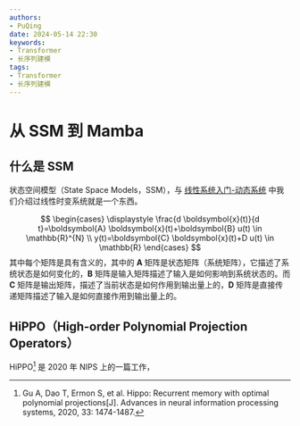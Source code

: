 ```yaml
---
authors:
- PuQing
date: 2024-05-14 22:30
keywords:
- Transformer
- 长序列建模
tags:
- Transformer
- 长序列建模
---
```

# 从 SSM 到 Mamba

## 什么是 SSM

状态空间模型（State Space Models，SSM），与 [线性系统入门-动态系统](./128fe89d) 中我们介绍过线性时变系统就是一个东西。

$$
\begin{cases}
\displaystyle \frac{d \boldsymbol{x}(t)}{d t}=\boldsymbol{A} \boldsymbol{x}(t)+\boldsymbol{B} u(t) \in \mathbb{R}^{N} \\
y(t)=\boldsymbol{C} \boldsymbol{x}(t)+D u(t) \in \mathbb{R}
\end{cases}
$$
其中每个矩阵是具有含义的，其中的 $\boldsymbol{A}$ 矩阵是状态矩阵（系统矩阵），它描述了系统状态是如何变化的，$\boldsymbol{B}$ 矩阵是输入矩阵描述了输入是如何影响到系统状态的。而 $\boldsymbol{C}$ 矩阵是输出矩阵，描述了当前状态是如何作用到输出量上的，$\boldsymbol{D}$ 矩阵是直接传递矩阵描述了输入是如何直接作用到输出量上的。


<!--truncate-->
## HiPPO（High-order Polynomial Projection Operators）

HiPPO[^1] 是 2020 年 NIPS 上的一篇工作，

[^1]: Gu A, Dao T, Ermon S, et al. Hippo: Recurrent memory with optimal polynomial projections[J]. Advances in neural information processing systems, 2020, 33: 1474-1487.
